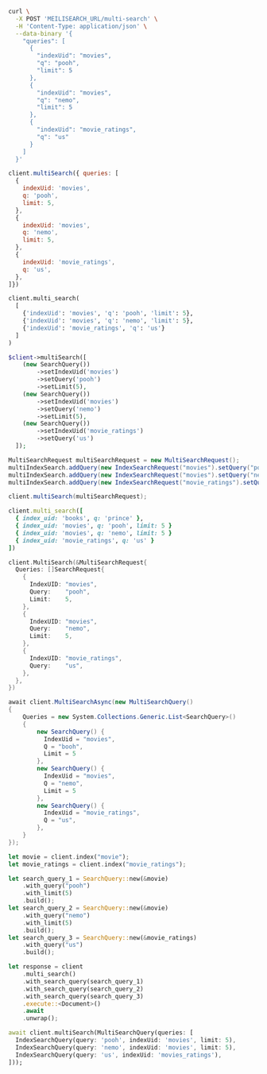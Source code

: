 <CodeGroup>

```bash cURL
curl \
  -X POST 'MEILISEARCH_URL/multi-search' \
  -H 'Content-Type: application/json' \
  --data-binary '{
    "queries": [
      {
        "indexUid": "movies",
        "q": "pooh",
        "limit": 5
      },
      {
        "indexUid": "movies",
        "q": "nemo",
        "limit": 5
      },
      {
        "indexUid": "movie_ratings",
        "q": "us"
      }
    ]
  }'
```


```javascript JS
client.multiSearch({ queries: [
  {
    indexUid: 'movies',
    q: 'pooh',
    limit: 5,
  },
  {
    indexUid: 'movies',
    q: 'nemo',
    limit: 5,
  },
  {
    indexUid: 'movie_ratings',
    q: 'us',
  },
]})
```


```python Python
client.multi_search(
  [
    {'indexUid': 'movies', 'q': 'pooh', 'limit': 5},
    {'indexUid': 'movies', 'q': 'nemo', 'limit': 5},
    {'indexUid': 'movie_ratings', 'q': 'us'}
  ]
)
```


```php PHP
$client->multiSearch([
    (new SearchQuery())
        ->setIndexUid('movies')
        ->setQuery('pooh')
        ->setLimit(5),
    (new SearchQuery())
        ->setIndexUid('movies')
        ->setQuery('nemo')
        ->setLimit(5),
    (new SearchQuery())
        ->setIndexUid('movie_ratings')
        ->setQuery('us')
  ]);
```


```java Java
MultiSearchRequest multiSearchRequest = new MultiSearchRequest();
multiIndexSearch.addQuery(new IndexSearchRequest("movies").setQuery("pooh").setLimit(5));
multiIndexSearch.addQuery(new IndexSearchRequest("movies").setQuery("nemo").setLimit(5));
multiIndexSearch.addQuery(new IndexSearchRequest("movie_ratings").setQuery("us"));

client.multiSearch(multiSearchRequest);
```


```ruby Ruby
client.multi_search([
  { index_uid: 'books', q: 'prince' },
  { index_uid: 'movies', q: 'pooh', limit: 5 }
  { index_uid: 'movies', q: 'nemo', limit: 5 }
  { index_uid: 'movie_ratings', q: 'us' }
])
```


```go Go
client.MultiSearch(&MultiSearchRequest{
  Queries: []SearchRequest{
    {
      IndexUID: "movies",
      Query:    "pooh",
      Limit:    5,
    },
    {
      IndexUID: "movies",
      Query:    "nemo",
      Limit:    5,
    },
    {
      IndexUID: "movie_ratings",
      Query:    "us",
    },
  },
})
```


```csharp C#
await client.MultiSearchAsync(new MultiSearchQuery()
{
    Queries = new System.Collections.Generic.List<SearchQuery>()
    {
        new SearchQuery() {
          IndexUid = "movies",
          Q = "booh",
          Limit = 5
        },
        new SearchQuery() {
          IndexUid = "movies",
          Q = "nemo",
          Limit = 5
        },
        new SearchQuery() {
          IndexUid = "movie_ratings",
          Q = "us",
        },
    }
});
```


```rust Rust
let movie = client.index("movie");
let movie_ratings = client.index("movie_ratings");

let search_query_1 = SearchQuery::new(&movie)
    .with_query("pooh")
    .with_limit(5)
    .build();
let search_query_2 = SearchQuery::new(&movie)
    .with_query("nemo")
    .with_limit(5)
    .build();
let search_query_3 = SearchQuery::new(&movie_ratings)
    .with_query("us")
    .build();

let response = client
    .multi_search()
    .with_search_query(search_query_1)
    .with_search_query(search_query_2)
    .with_search_query(search_query_3)
    .execute::<Document>()
    .await
    .unwrap();
```


```dart Dart
await client.multiSearch(MultiSearchQuery(queries: [
  IndexSearchQuery(query: 'pooh', indexUid: 'movies', limit: 5),
  IndexSearchQuery(query: 'nemo', indexUid: 'movies', limit: 5),
  IndexSearchQuery(query: 'us', indexUid: 'movies_ratings'),
]));
```

</CodeGroup>